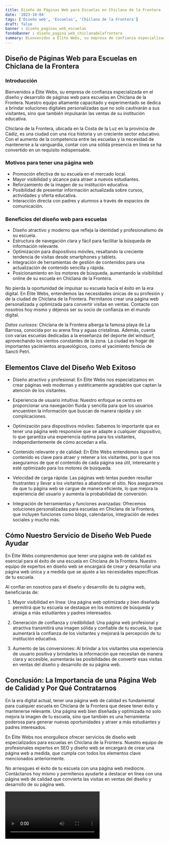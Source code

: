 ```yaml
---
title: Diseño de Páginas Web para Escuelas en Chiclana de la Frontera
date: '2023-10-04'
tags: ['Diseño web', 'Escuelas', 'Chiclana de la Frontera']
draft: false
banner : diseño_paginas_web_escuelas
fondoBanner : diseño_pagina_web_chiclanadelafrontera
summary: Bienvenidos a Élite Webs, su empresa de confianza especializada en el diseño y desarrollo de páginas web para escuelas en Chiclana de la Frontera. Nuestro equipo altamente capacitado y experimentado se dedica a brindar soluciones digitales personalizadas que no solo cautivarán a sus visitantes, sino que también impulsarán las ventas de su institución educativa.
---
```


## Diseño de Páginas Web para Escuelas en Chiclana de la Frontera

### Introducción

Bienvenidos a Élite Webs, su empresa de confianza especializada en el diseño y desarrollo de páginas web para escuelas en Chiclana de la Frontera. Nuestro equipo altamente capacitado y experimentado se dedica a brindar soluciones digitales personalizadas que no solo cautivarán a sus visitantes, sino que también impulsarán las ventas de su institución educativa.

Chiclana de la Frontera, ubicada en la Costa de la Luz en la provincia de Cádiz, es una ciudad con una rica historia y un creciente sector educativo. Con el aumento de la competencia entre las escuelas y la necesidad de mantenerse a la vanguardia, contar con una sólida presencia en línea se ha convertido en un requisito indispensable.

### Motivos para tener una página web

- Promoción efectiva de su escuela en el mercado local.
- Mayor visibilidad y alcance para atraer a nuevos estudiantes.
- Reforzamiento de la imagen de su institución educativa.
- Posibilidad de presentar información actualizada sobre cursos, actividades y oferta educativa.
- Interacción directa con padres y alumnos a través de espacios de comunicación.

### Beneficios del diseño web para escuelas

- Diseño atractivo y moderno que refleja la identidad y profesionalismo de su escuela.
- Estructura de navegación clara y fácil para facilitar la búsqueda de información relevante.
- Optimización para dispositivos móviles, resaltando la creciente tendencia de visitas desde smartphones y tablets.
- Integración de herramientas de gestión de contenidos para una actualización de contenido sencilla y rápida.
- Posicionamiento en los motores de búsqueda, aumentando la visibilidad online de su escuela en Chiclana de la Frontera.

No pierda la oportunidad de impulsar su escuela hacia el éxito en la era digital. En Élite Webs, entendemos las necesidades únicas de su profesión y de la ciudad de Chiclana de la Frontera. Permítanos crear una página web personalizada y optimizada para convertir visitas en ventas. Contacte con nosotros hoy mismo y déjenos ser su socio de confianza en el mundo digital.

*Datos curiosos:* Chiclana de la Frontera alberga la famosa playa de La Barrosa, conocida por su arena fina y aguas cristalinas. Además, cuenta con varias escuelas dedicadas a la enseñanza del deporte del windsurf, aprovechando los vientos constantes de la zona. La ciudad es hogar de importantes yacimientos arqueológicos, como el yacimiento fenicio de Sancti Petri.

<GifSeo />

<Cta />

## Elementos Clave del Diseño Web Exitoso

- Diseño atractivo y profesional: En Élite Webs nos especializamos en crear páginas web modernas y estéticamente agradables que captan la atención de los visitantes.

- Experiencia de usuario intuitiva: Nuestro enfoque se centra en proporcionar una navegación fluida y sencilla para que los usuarios encuentren la información que buscan de manera rápida y sin complicaciones.

- Optimización para dispositivos móviles: Sabemos lo importante que es tener una página web responsive que se adapte a cualquier dispositivo, lo que garantiza una experiencia óptima para los visitantes, independientemente de cómo accedan a ella.

- Contenido relevante y de calidad: En Élite Webs entendemos que el contenido es clave para atraer y retener a los visitantes, por lo que nos aseguramos de que el contenido de cada página sea útil, interesante y esté optimizado para los motores de búsqueda.

- Velocidad de carga rápida: Las páginas web lentas pueden resultar frustrantes y llevar a los visitantes a abandonar el sitio. Nos aseguramos de que tu página web se cargue de manera eficiente, lo que mejora la experiencia del usuario y aumenta la probabilidad de conversión.

- Integración de herramientas y funciones avanzadas: Ofrecemos soluciones personalizadas para escuelas en Chiclana de la Frontera, que incluyen funciones como blogs, calendarios, integración de redes sociales y mucho más.

## Cómo Nuestro Servicio de Diseño Web Puede Ayudar

En Élite Webs comprendemos que tener una página web de calidad es esencial para el éxito de una escuela en Chiclana de la Frontera. Nuestro equipo de expertos en diseño web se encargará de crear y desarrollar una página web única y a medida que se ajuste a las necesidades específicas de tu escuela.

Al confiar en nosotros para el diseño y desarrollo de tu página web, beneficiarás de:

1. Mayor visibilidad en línea: Una página web optimizada y bien diseñada permitirá que tu escuela se destaque en los motores de búsqueda y atraiga a más estudiantes y padres interesados.

2. Generación de confianza y credibilidad: Una página web profesional y atractiva transmitirá una imagen sólida y confiable de tu escuela, lo que aumentará la confianza de los visitantes y mejorará la percepción de tu institución educativa.

3. Aumento de las conversiones: Al brindar a los visitantes una experiencia de usuario positiva y brindarles la información que necesitan de manera clara y accesible, aumentarás las posibilidades de convertir esas visitas en ventas del diseño y desarrollo de su página web.

## Conclusión: La Importancia de una Página Web de Calidad y Por Qué Contratarnos

En la era digital actual, tener una página web de calidad es fundamental para cualquier escuela en Chiclana de la Frontera que desee tener éxito y mantenerse relevante. Una página web bien diseñada y optimizada no solo mejora la imagen de tu escuela, sino que también es una herramienta poderosa para generar nuevas oportunidades y atraer a más estudiantes y padres interesados.

En Élite Webs nos enorgullece ofrecer servicios de diseño web especializados para escuelas en Chiclana de la Frontera. Nuestro equipo de profesionales expertos en SEO y diseño web se encargará de crear una página web a medida, que cumpla con todos los elementos clave mencionados anteriormente.

No arriesgues el éxito de tu escuela con una página web mediocre. Contáctanos hoy mismo y permítenos ayudarte a destacar en línea con una página web de calidad que convierta las visitas en ventas del diseño y desarrollo de su página web.

<Video />

<CtaBot job='Escuelas' city='Chiclana de la Frontera'/>

<Gmaps query='Chiclana de la Frontera+españa+maps' />